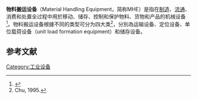 '''物料搬运设备'''（Material Handling Equipment，简称MHE）是指在[[制造|制造]]、[[流通|流通]]、消费和处置全过程中用於移动、储存、控制和保护物料、货物和产品的机械设备<ref>{{Cite web|title=Material handling|url=http://www.mhi.org/fundamentals/material-handling|accessdate=2014-10-02|publisher=MHI|archive-date=2020-08-02|archive-url=https://web.archive.org/web/20200802180904/https://www.mhi.org/fundamentals/material-handling|dead-url=no}}</ref>。物料搬运设备根據不同的类型可分为四大类<ref>Chu, 1995.</ref>，分別為运输设备、定位设备、单位载荷设备（unit load formation equipment）和储存设备。

==参考文献==
{{reflist}}

{{包裝}}
[[Category:工业设备|Category:工业设备]]